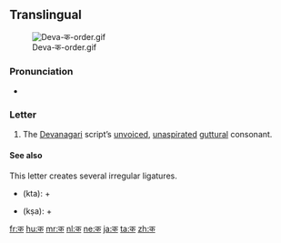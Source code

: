 {{also|क़}}
{{Devanagari character info|hex=915|name=DEVANAGARI LETTER KA}}
==Translingual==
[[File:Deva-क-order.gif|thumb]]

===Pronunciation===
* {{IPA|/kə/|lang=mul}}

===Letter===
{{mul-deva|ka}}

# The [[Devanagari]] script’s [[unvoiced]], [[unaspirated]] [[guttural]] consonant.

====See also====
This letter creates several irregular ligatures.
* {{l|hi|क्त|sc=Deva}} (kta): {{Deva|क}} + {{Deva|[[त]]}}
* {{l|hi|क्ष|sc=Deva}} (kṣa): {{Deva|क}} + {{Deva|[[ष]]}}

[[fr:क]]
[[hu:क]]
[[mr:क]]
[[nl:क]]
[[ne:क]]
[[ja:क]]
[[ta:क]]
[[zh:क]]